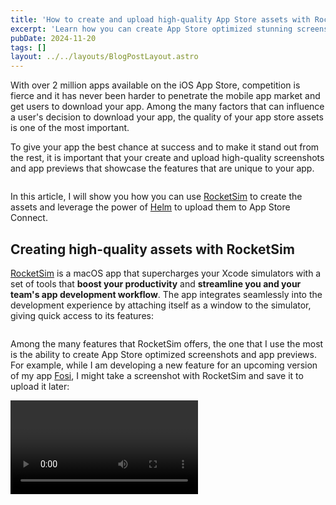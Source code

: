```yaml
---
title: 'How to create and upload high-quality App Store assets with RocketSim and Helm'
excerpt: 'Learn how you can create App Store optimized stunning screenshots and app previews with RocketSim and use Helm to upload screenshots to App Store Connect.'
pubDate: 2024-11-20
tags: []
layout: ../../layouts/BlogPostLayout.astro
---
```



With over 2 million apps available on the iOS App Store, competition is fierce and it has never been harder to penetrate the mobile app market and get users to download your app. Among the many factors that can influence a user's decision to download your app, the quality of your app store assets is one of the most important. 

To give your app the best chance at success and to make it stand out from the rest, it is important that your create and upload high-quality screenshots and app previews that showcase the features that are unique to your app.

<Image name="rockethelm-app-store.webp" />

In this article, I will show you how you can use [RocketSim](https://rocketsim.app) to create the assets and leverage the power of [Helm](https://helm-app.com) to upload them to App Store Connect.

## Creating high-quality assets with RocketSim

[RocketSim](https://rocketsim.app) is a macOS app that supercharges your Xcode simulators with a set of tools that **boost your productivity** and **streamline you and your team's app development workflow**. The app integrates seamlessly into the development experience by attaching itself as a window to the simulator, giving quick access to its features:

<Image name="rockethelm-rocket-sim.webp" />

Among the many features that RocketSim offers, the one that I use the most is the ability to create App Store optimized screenshots and app previews. For example, while I am developing a new feature for an upcoming version of my app [Fosi](https://www.fosi.app), I might take a screenshot with RocketSim and save it to upload it later:

<Video name="rockethelm-create-screenshot.mp4" />

If this feature is key to the app and I want to showcase it in a more engaging way, I can also record a video preview of the feature in action:

<Video name="rockethelm-create-app-preview.mp4" />

## Uploading assets to App Store Connect with Helm

[Helm](https://helm-app.com) is a macOS app that [Hidde](https://x.com/hiddevdploeg) and I made to help you manage your app's versions and their metadata on App Store Connect. Helm makes tasks such as localizing your app's metadata, picking your ASO keywords and uploading your app screenshots easier and faster than doing it manually on the App Store Connect website.

When it comes to uploading screenshots, [Helm](https://helm-app.com) automates a number of tasks that you would otherwise have to do manually:

- You can drag and drop screenshots from Finder directly into Helm.
- If you follow [Helm](https://helm-app.com)'s file naming convention (`index_name_locale`), you can drop drop a bunch of screenshots and [Helm]() will automatically put them into the right device, language and will sort them into the right order.
- If your screenshots have transparency, [Helm](https://helm-app.com) will automatically strip the transparency before uploading to App Store Connect instead of giving you an error.
- For visionOS screenshots, [Helm](https://helm-app.com) allows you to drop simulator screenshots and it will automatically convert them to the right size and format for App Store Connect.

Let's see how bulk uploading screenshots that you have taken in RocketSim directly (or in my case that you have taken in RocketSim and added a background and text in Sketch) in action:

<Video name="rockethelm-upload-helm.mp4" />

> As of this time, [Helm](https://helm-app.com) does not support uploading app previews. However, it is a feature that is in our backlog and that we will add support for in the future, so make sure you keep an eye on our [Twitter account](https://twitter.com/helm_app) for updates.

## Get both tools, cheaper than ever before!

Back in December 2023, [Apple announced a new feature called Contingent Pricing](https://developer.apple.com/news/?id=6e9odqgu) that allows developers to provide discount subscription prices to users who are actively subscribed to another app. This feature is a great way to attract new users and retain existing ones by providing extra value with their subscription.

As you have learnt in this article, [RocketSim](https://www.rocketsim.app) and [Helm](https://helm-app.com) both have now become essential developer tools in the mobile app development ecosystem and they compliment each other very well. For this reason, we are very happy to announced that both apps have now teamed up and you'll get 30% off on the other app's yearly plan if you're subscribed to either of them's yearly plan already.

If you can't wait to use this new discount, make sure you download the latest versions of both apps and use the following links to get your discount:

- Use [this link](https://apps.apple.com/contingent-price/6737781648) to get a 30% discount on RocketSim if you're already subscribed to Helm.
- Use [this link](https://apps.apple.com/contingent-price/6737781988) to get a 30% discount on Helm if you're already subscribed to RocketSim.

> You can read more about this in [the 1.4 update post on our blog](https://helm-app.com/changelog/helm-1-4-app-store-nominations-rocketsim?utm_source=polpielladev&utm_medium=sponsor&utm_campaign=rockethelm#build-apps-faster-with-rocketsim) or on [Antoine van der Lee's blog post on Contingent Pricing](https://www.avanderlee.com/optimization/contingent-pricing-for-in-app-subscriptions/). 

